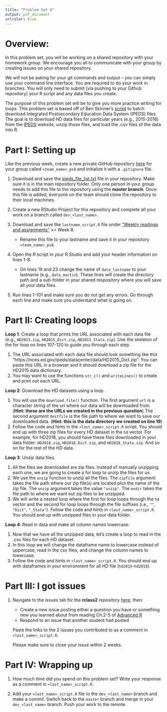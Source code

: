 ```yaml
---
title: "Problem Set 8"
output: pdf_document
urlcolor: blue
---
```


# Overview:  

In this problem set, you will be working on a shared repository with your homework group. We encourage you all to communicate with your group by creating issues on your shared repository. 

We will not be asking for your git commands and output -- you can simply use your command line interface. You are required to do your work in branches. You will only need to submit (via pushing to your Github repository) your R script and any data files you create.

The purpose of this problem set will be to give you more practice writing for loops. This problem set is based off of Ben Skinner's [script](https://github.com/btskinner/downloadipeds/blob/master/downloadipeds.R) to batch download Integrated Postsecondary Education Data System (IPEDS) files. The goal is to download HD data files for particular years (e.g., 2015-2018) from the [IPEDS](https://nces.ed.gov/ipeds/datacenter/DataFiles.aspx?goToReportId=7) website, unzip those files, and load the .csv files of the data into R. 



# Part I: Setting up

Like the previous week, create a new private GitHub repository [here](https://github.com/organizations/Rucla-ed/repositories/new) for your group called `<team_name>_ps8` and initialize it with a `.gitignore` file. 

1. Download and save the [ipeds_file_list.txt](https://raw.githubusercontent.com/Rucla-ed/rclass2/master/problem_sets/week_8/ipeds_file_list.txt) file in your repository. Make sure it is in the main repository folder. Only one person in your group needs to add this file to the repository using the **master branch**. Once this file is added, everyone on the team should clone the repository to their local machines. 

2. Create a new RStudio Project for this repository and complete all your work on a branch called `dev_<last_name>`.

2. Download and save the `lastname_script.R` file under ["Weekly readings and assignments"](https://rucla-ed.github.io/rclass2/) >> Week 8. 
    
    - Rename this file to your lastname and save it in your repository `<team_name>_ps8`.

3. Open the R script in your R Studio and add your header information on lines 1-8.

    - On lines 19 and 23 change the name of `data_lastname` to your lastname (e.g., `data_martin`). These lines will create the directory path and a sub-folder in your shared respository where you will save all your data files. 

4. Run lines 1-101 and make sure you do not get any errors. Go through each line and make sure you understand what is going on.

# Part II: Creating loops

__Loop 1__: Create a loop that prints the URL associated with each data file (e.g., `HD2015.zip`, `HD2015_Dict.zip`, `HD2015_Stata.zip`). Use the skeleton of the for loop on lines 107-120 to guide you through each step.
    
1. The URL associated with each data file should look something like this "https://nces.ed.gov/ipeds/datacenter/data/HD2015_Dict.zip". You can paste this URL in a browser and it should download a zip file for the HD2015 data dictionary.
2. You may want to use the functions `str_c()` and `writeLines()` to create and print out each URL.  

\pagebreak

__Loop 2__: Download the HD datasets using a loop. 

1. You will use the `download.file()` function. The first argument `url` is a character string of the url where our data will be downloaded from. (**Hint: these are the URLs we created in the previous question**) The second argument `destfile` is the file path to where we want to save our downloaded data. (**Hint: this is the data directory we created on line 19**)
2. Follow the code and hints in the `<last_name>_script.R` script. You should end up with three zip files for every HD dataset in the `hd` vector. For example, for HD2018, you should have these files downloaded in your data folder: `HD2018.zip`, `HD2018_Dict.zip`, and `HD2018_Stata.zip`. And so on for the rest of the HD data. 

__Loop 3__: Unzip data files.

1. All the files we downloaded are zip files. Instead of manually unzipping each one, we are going to create a for loop to unzip the files for us.  
2. We use the `unzip` function to unzip all the files. The `zipfile` argument takes the file path where our zip file(s) are located plus the name of the zip file. The `unzip` argument takes the value `"unzip"`. The `exdir` takes the file path to where we want out zip files to be unzipped.  
3. We will write a nested loop where the first for loop loops through the `hd` vector and the second for loop loops through the file suffixes (i.e., `""`, `"Dict"`, `"_Stata"`). Follow the code and hints in `<last_name>_script.R`. You should end up with unzipped files in your data folder.  


__Loop 4__: Read in data and make all column names lowercase.

1. Now that we have all the unzipped data, let's create a loop to read in the .csv files for each HD dataset.  
2. In this loop we will change the dataframe name to lowercase instead of uppercase, read in the csv files, and change the column names to lowercase.  
3. Follow the code and hints in `<last_name>_script.R`. You should end up with dataframes in your environment for all HD file (`hd2015`-`hd2018`). 


# Part III: I got issues

1. Navigate to the issues tab for the **rclass2** repository [here](https://github.com/Rucla-ed/rclass2/issues), then:

    + Create a new issue posting either a question you have or something new you learned about from reading Ch.2-5 of [Advanced R](https://adv-r.hadley.nz/names-values.html)
    + Respond to an issue that another student had posted
    
    Paste the links to the 2 issues you contributed to as a comment in `<last_name>_script.R`.
    
    Please make sure to close your issue within 2 weeks.

# Part IV: Wrapping up 

1. How much time did you spend on this problem set? Write your response as a comment in `<last_name>_script.R`.

2. Add your `<last_name>_script.R` file to the `dev_<last_name>` branch and make a commit. Switch back to the `master` branch and merge in your `dev_<last_name>` branch. Push your work to the remote.


